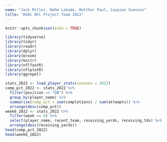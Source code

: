 ```yaml
---
name: "Jack Miller, Nahm Lahade, Matther Paul, Caspian Svenson"
title: "DSAC NFL Project Team 2022"
---
```


```r
knitr::opts_chunk$set(echo = TRUE)
```

```r
library(tidyverse)
library(tidyr)
library(readr)
library(dplyr)
library(broom)
library(knitr)
library(nflfastR)
library(nflplotR)
library(ggrepel)
```

```r
stats_2022 <- load_player_stats(seasons = 2022) 
comp_pct_2022 <- stats_2022 %>%
  filter(position == "QB") %>% 
  group_by(player_name) %>% 
  summarise(comp_pct = sum(completions) / sum(attempts)) %>% 
  arrange(desc(comp_pct))
week6_2022 <- stats_2022 %>% 
  filter(week == 6) %>% 
  select(player_name, recent_team, receiving_yards, receiving_tds) %>% 
  arrange(desc(receiving_yards))
head(comp_pct_2022)
head(week6_2022)
```


